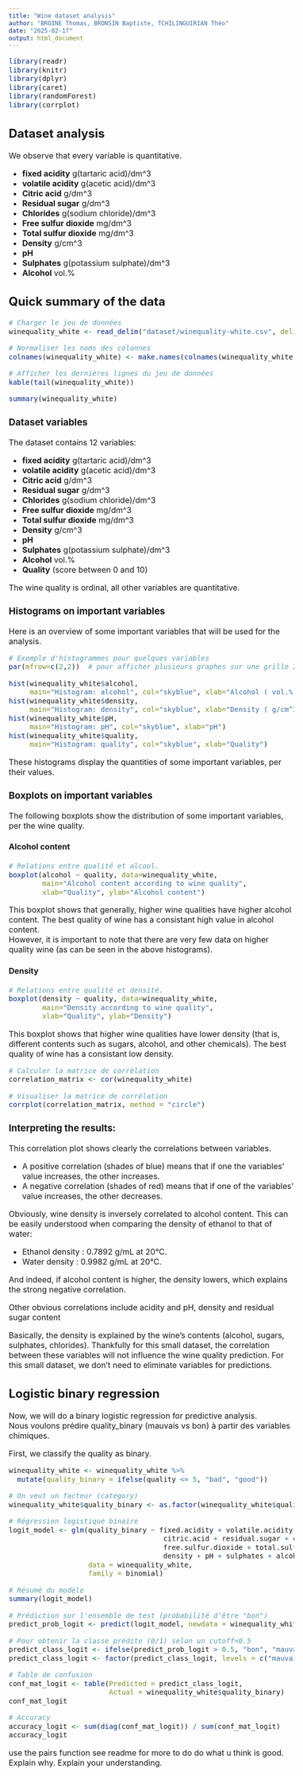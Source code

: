 ```yaml
---
title: "Wine dataset analysis"
author: "BROINE Thomas, BRONSIN Baptiste, TCHILINGUIRIAN Théo"
date: "2025-02-17"
output: html_document
---
```


<style type="text/css">

body, td {
   font-size: 16px;
}
code.r{
  font-size: 14px;
}
pre {
  font-size: 14px
}
</style>

```r
library(readr)
library(knitr)
library(dplyr)
library(caret)
library(randomForest)
library(corrplot)
```

## Dataset analysis

We observe that every variable is quantitative.

- **fixed acidity** g(tartaric acid)/dm^3
- **volatile acidity** g(acetic acid)/dm^3
- **Citric acid** g/dm^3
- **Residual sugar** g/dm^3
- **Chlorides** g(sodium chloride)/dm^3
- **Free sulfur dioxide** mg/dm^3
- **Total sulfur dioxide** mg/dm^3
- **Density** g/cm^3
- **pH**
- **Sulphates** g(potassium sulphate)/dm^3
- **Alcohol** vol.%

## Quick summary of the data

```r
# Charger le jeu de données
winequality_white <- read_delim("dataset/winequality-white.csv", delim = ";", escape_double = FALSE, trim_ws = TRUE, show_col_types = FALSE)

# Normaliser les noms des colonnes
colnames(winequality_white) <- make.names(colnames(winequality_white))

# Afficher les dernières lignes du jeu de données
kable(tail(winequality_white))

summary(winequality_white)
```

### Dataset variables

The dataset contains 12 variables:

- **fixed acidity** g(tartaric acid)/dm^3
- **volatile acidity** g(acetic acid)/dm^3
- **Citric acid** g/dm^3
- **Residual sugar** g/dm^3
- **Chlorides** g(sodium chloride)/dm^3
- **Free sulfur dioxide** mg/dm^3
- **Total sulfur dioxide** mg/dm^3
- **Density** g/cm^3
- **pH**
- **Sulphates** g(potassium sulphate)/dm^3
- **Alcohol** vol.%
- **Quality** (score between 0 and 10)

The wine quality is ordinal, all other variables are quantitative.

### Histograms on important variables

Here is an overview of some important variables that will be used for the analysis.

```r
# Exemple d'histogrammes pour quelques variables
par(mfrow=c(2,2))  # pour afficher plusieurs graphes sur une grille 2x2

hist(winequality_white$alcohol, 
     main="Histogram: alcohol", col="skyblue", xlab="Alcohol ( vol.% )")
hist(winequality_white$density,
     main="Histogram: density", col="skyblue", xlab="Density ( g/cm^3 )")
hist(winequality_white$pH,
     main="Histogram: pH", col="skyblue", xlab="pH")
hist(winequality_white$quality, 
     main="Histogram: quality", col="skyblue", xlab="Quality")
```

These histograms display the quantities of some important variables, per their values.

### Boxplots on important variables

The following boxplots show the distribution of some important variables, per the wine quality.

#### Alcohol content

```r
# Relations entre qualité et alcool.
boxplot(alcohol ~ quality, data=winequality_white,
        main="Alcohol content according to wine quality",
        xlab="Quality", ylab="Alcohol content")
```

This boxplot shows that generally, higher wine qualities have higher alcohol content. The best quality of wine has a consistant high value in alcohol content.  
However, it is important to note that there are very few data on higher quality wine (as can be seen in the above histograms).

#### Density

```r
# Relations entre qualité et densité.
boxplot(density ~ quality, data=winequality_white,
        main="Density according to wine quality",
        xlab="Quality", ylab="Density")
```

This boxplot shows that higher wine qualities have lower density (that is, different contents such as sugars, alcohol, and other chemicals). The best quality of wine has a consistant low density.

```r
# Calculer la matrice de corrélation
correlation_matrix <- cor(winequality_white)

# Visualiser la matrice de corrélation
corrplot(correlation_matrix, method = "circle")
```

### Interpreting the results:

This correlation plot shows clearly the correlations between variables.

- A positive correlation (shades of blue) means that if one the variables' value increases, the other increases.
- A negative correlation (shades of red) means that if one of the variables' value increases, the other decreases.

Obviously, wine density is inversely correlated to alcohol content. This can be easily understood when comparing the density of ethanol to that of water:

- Ethanol density : 0.7892 g/mL at 20°C.
- Water density : 0.9982 g/mL at 20°C.

And indeed, if alcohol content is higher, the density lowers, which explains the strong negative correlation.

Other obvious correlations include acidity and pH, density and residual sugar content

Basically, the density is explained by the wine's contents (alcohol, sugars, sulphates, chlorides). Thankfully for this small dataset, the correlation between these variables will not influence the wine quality prediction. For this small dataset, we don't need to eliminate variables for predictions.

## Logistic binary regression

Now, we will do a binary logistic regression for predictive analysis.  
Nous voulons prédire quality_binary (mauvais vs bon) à partir des variables chimiques.

First, we classify the quality as binary.

```r
winequality_white <- winequality_white %>%
  mutate(quality_binary = ifelse(quality <= 5, "bad", "good"))

# On veut un facteur (category)
winequality_white$quality_binary <- as.factor(winequality_white$quality_binary)
```

```r
# Régression logistique binaire
logit_model <- glm(quality_binary ~ fixed.acidity + volatile.acidity + 
                                     citric.acid + residual.sugar + chlorides + 
                                     free.sulfur.dioxide + total.sulfur.dioxide + 
                                     density + pH + sulphates + alcohol,
                   data = winequality_white,
                   family = binomial)

# Résumé du modèle
summary(logit_model)

# Prédiction sur l'ensemble de test (probabilité d'être "bon")
predict_prob_logit <- predict(logit_model, newdata = winequality_white, type = "response")

# Pour obtenir la classe prédite (0/1) selon un cutoff=0.5
predict_class_logit <- ifelse(predict_prob_logit > 0.5, "bon", "mauvais")
predict_class_logit <- factor(predict_class_logit, levels = c("mauvais", "bon"))

# Table de confusion
conf_mat_logit <- table(Predicted = predict_class_logit, 
                        Actual = winequality_white$quality_binary)
conf_mat_logit

# Accuracy
accuracy_logit <- sum(diag(conf_mat_logit)) / sum(conf_mat_logit)
accuracy_logit
```

use the pairs function
see readme for more to do
do what u think is good. Explain why. Explain your understanding.

